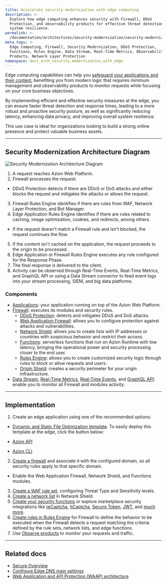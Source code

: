 ```yaml
---
title: Accelerate security modernization with edge computing
description: >-
  Explore how edge computing enhances security with Firewall, DDoS
  Protection, and observability products for effective threat detection and
  system resilience.
permalink: >-
  /documentation/architectures/security-modernization/security-modernization-with-edge-computing/
meta_tags: >-
  Edge Computing, Firewall, Security Modernization, DDoS Protection,
  Functions, Rules Engine, Data Stream, Real-Time Metrics, Observability
  Products, Network Layer Protection
namespace: docs_arch_security_modernization_with_edge
---
```



Edge computing capabilities can help you [safeguard your applications and their content](https://www.azion.com/en/solutions/security-modernization/), benefiting you from modern logic that requires minimum management and observability products to monitor requests while focusing on your core business objectives.

By implementing efficient and effective security measures at the edge, you can ensure faster threat detection and response times, leading to a more robust and proactive security posture, as well as significantly reducing latency, enhancing data privacy, and improving overall system resilience.

This use case is ideal for organizations looking to build a strong online presence and protect valuable business assets.

---

## Security Modernization Architecture Diagram

![Security Modernization Architecture Diagram](/assets/docs/images/uploads/diagram-security-modernization.png)

1. A request reaches Azion Web Platform.
2. Firewall processes the request.
- DDoS Protection detects if there are DDoS or DoS attacks and either blocks the request and mitigates the attacks or allows the request.
3. Firewall Rules Engine identifies if there are rules from WAF, Network Layer Protection, and Bot Manager.
4. Edge Application Rules Engine identifies if there are rules related to caching, image optimization, cookies, and redirects, among others.
- If the request doesn't match a Firewall rule and isn't blocked, the request continues the flow.
5. If the content isn't cached on the application, the request proceeds to the origin to be processed.
6. Edge Application or Firewall Rules Engine executes any rule configured for the Response Phase.
7. The final response is delivered to the client.
8. Activity can be observed through Real-Time Events, Real-Time Metrics, and GraphQL API or using a Data Stream connector to feed event logs into your stream processing, SIEM, and big data platforms.

### Components

- [Applications](/en/documentation/products/build/edge-application/): your application running on top of the Azion Web Platform.
- [Firewall](/en/documentation/products/secure/edge-firewall/): executes its modules and security rules.
    - [DDoS Protection](/en/documentation/products/secure/edge-firewall/ddos-protection/): detects and mitigates DDoS and DoS attacks.
    - [Web Application Firewall](/en/documentation/products/secure/edge-firewall/web-application-firewall/): allows you to configure protection against attacks and vulnerabilities.
    - [Network Shield](/en/documentation/products/secure/edge-firewall/network-layer-protection/): allows you to create lists with IP addresses or countries with suspicious behavior and restrict their access.
    - [Functions](/en/documentation/products/secure/edge-firewall/edge-functions/): serverless functions that run on Azion Runtime with low latency, bringing the operational power and security processing closer to the end user.
    - [Rules Engine](/en/documentation/products/secure/edge-firewall/rules-engine/): allows you to create customized security logic through rules to block or allow requests and users.
    - [Origin Shield](/en/documentation/products/secure/edge-firewall/#origin-shield-add-on): creates a security perimeter for your origin infrastructure.
- [Data Stream](/en/documentation/products/observe/data-stream/), [Real-Time Metrics](/en/documentation/products/observe/real-time-metrics/), [Real-Time Events](/en/documentation/products/observe/real-time-events/), and [GraphQL API](/en/documentation/devtools/graphql-api/overview/): enable you to monitor all Firewall and modules activity.

---

## Implementation

1. Create an edge application using one of the recommended options:
- [Dynamic and Static File Optimization template](/en/documentation/products/guides/dynamic-and-static-file-optimization-template/). To easily deploy this template at the edge, click the button below:

    <LinkButton
      label="Deploy the Dynamic and Static File Optimization Template"
      link="https://console.azion.com/create/azion/dynamic-and-static-file-optimization"
      icon="ai ai-azion"
      icon-pos="left"
      target="_blank"
    />

- [Azion API](https://api.azion.com/#9c61e0fd-e7aa-4a5f-b29e-7f9d71b98d5f)
- [Azion CLI](/en/documentation/products/azion-cli/overview/)
2. [Create a firewall](/en/documentation/products/guides/secure/edge-firewall-configure-main-settings/) and associate it with the configured domain, so all security rules apply to that specific domain.
- Enable the Web Application Firewall, Network Shield, and Functions modules.
3. [Create a WAF rule set](/en/documentation/products/guides/secure/create-waf-rule-set/), configuring Threat Type and Sensitivity levels.
4. [Create a network list](/en/documentation/products/guides/blocklists-ip-addresses-edge/) in Network Shield.
5. [Create your security functions](/en/documentation/products/guides/edge-functions/firewall/) or explore marketplace security integrations like [reCaptcha](/en/documentation/products/guides/recaptcha/), [hCaptcha](/en/documentation/products/guides/hcaptcha/), [Secure Token](/en/documentation/products/guides/secure-token/), [JWT](/en/documentation/products/guides/jwt/), and [much more](/en/documentation/products/guides/#marketplace).
6. [Create rules in Rules Engine](/en/documentation/products/guides/secure/work-with-rules-engine/) for Firewall to define the behavior to be executed when the Firewall detects a request matching the criteria defined by the rule sets, network lists, and edge functions.
7. Use [Observe products](/en/documentation/products/observe/overview/) to monitor your requests and traffic.

---

## Related docs

- [Secure Overview](/en/documentation/products/secure/overview/)
- [Configure Edge DNS main settings](/en/documentation/products/guides/secure/edge-dns-configure-main-settings/)
- [Web Application and API Protection (WAAP) architecture](/en/documentation/architectures/edge-firewall/web-application-and-api-protection-waap/)

